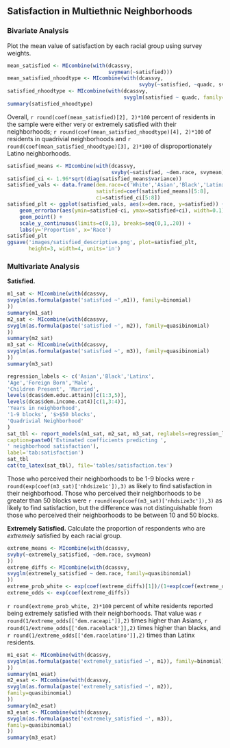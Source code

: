 ## Satisfaction in Multiethnic Neighborhoods

### Bivariate Analysis
Plot the mean value of satisfaction by each racial group using survey weights.

```{r dependent-descriptives}
mean_satisfied <- MIcombine(with(dcassvy,
                                 svymean(~satisfied)))
mean_satisfied_nhoodtype <- MIcombine(with(dcassvy,
                                           svyby(~satisfied, ~quadc, svymean)))
satisfied_nhoodtype <- MIcombine(with(dcassvy,
                                      svyglm(satisfied ~ quadc, family=quasibinomial)))
summary(satisfied_nhoodtype)
```
Overall, `r round(coef(mean_satisfied)[2], 2)*100` percent of residents in the sample were either very or extremely satisfied with their neighborhoods; `r round(coef(mean_satisfied_nhoodtype)[4], 2)*100` of residents in quadrivial neighborhoods and `r round(coef(mean_satisfied_nhoodtype)[3], 2)*100` of disproportionately Latino neighborhoods.

```{r satisfaction-bivariate}
satisfied_means <- MIcombine(with(dcassvy,
                                  svyby(~satisfied, ~dem.race, svymean)))
satisfied_ci <- 1.96*sqrt(diag(satisfied_means$variance))
satisfied_vals <- data.frame(dem.race=c('White','Asian','Black','Latinx'),
                             satisfied=coef(satisfied_means)[5:8],
                             ci=satisfied_ci[5:8])
satisfied_plt <- ggplot(satisfied_vals, aes(x=dem.race, y=satisfied)) +
    geom_errorbar(aes(ymin=satisfied-ci, ymax=satisfied+ci), width=0.1) +
    geom_point() +
    scale_y_continuous(limits=c(0,1), breaks=seq(0,1,.20)) +
    labs(y='Proportion', x='Race')
satisfied_plt
ggsave('images/satisfied_descriptive.png', plot=satisfied_plt,
       height=3, width=4, units='in')
```

### Multivariate Analysis
**Satisfied.**

```{r satisfied-analysis, warning=FALSE, results='hide'}
m1_sat <- MIcombine(with(dcassvy,
svyglm(as.formula(paste('satisfied ~',m1)), family=binomial)
))
summary(m1_sat)
m2_sat <- MIcombine(with(dcassvy,
svyglm(as.formula(paste('satisfied ~', m2)), family=quasibinomial)
))
summary(m2_sat)
m3_sat <- MIcombine(with(dcassvy,
svyglm(as.formula(paste('satisfied ~', m3)), family=quasibinomial)
))
summary(m3_sat)
```

```{r report-satisfaction-analysis}
regression_labels <- c('Asian','Black','Latinx',
'Age','Foreign Born','Male',
'Children Present', 'Married',
levels(dcas$dem.educ.attain)[c(1:3,5)],
levels(dcas$dem.income.cat4)[c(1,3:4)],
'Years in neighborhood',
'1-9 blocks', '$>$50 blocks',
'Quadrivial Neighborhood'
)
sat_tbl <- report_models(m1_sat, m2_sat, m3_sat, reglabels=regression_labels,
caption=paste0('Estimated coefficients predicting ',
' neighborhood satisfaction'),
label='tab:satisfaction')
sat_tbl
cat(to_latex(sat_tbl), file='tables/satisfaction.tex')
```

Those who perceived their neighborhoods to be 1-9 blocks were `r round(exp(coef(m3_sat)['nhdsize1c']),3)` as likely to find satisfaction in their neighborhood. Those who perceived their neighborhoods to be greater than 50 blocks were `r round(exp(coef(m3_sat)['nhdsize3c']),3)` as likely to find satisfaction, but the difference was not distinguishable from those who perceived their neighborhoods to be between 10 and 50 blocks.

**Extremely Satisfied.** Calculate the proportion of respondents who are *extremely* satisfied by each racial group.

```{r bivariate-extremely-satisfied}
extreme_means <- MIcombine(with(dcassvy,
svyby(~extremely_satisfied, ~dem.race, svymean)
))
extreme_diffs <- MIcombine(with(dcassvy,
svyglm(extremely_satisfied ~ dem.race, family=quasibinomial)
))
extreme_prob_white <- exp(coef(extreme_diffs)[1])/(1+exp(coef(extreme_diffs)[1]))
extreme_odds <- exp(coef(extreme_diffs))

```

`r round(extreme_prob_white, 2)*100` percent of white residents reported being extremely satisfied with their neighborhoods. That value was
`r round(1/extreme_odds[['dem.raceapi']],2)` times higher than Asians,
`r round(1/extreme_odds[['dem.raceblack']],2)` times higher than blacks, and
`r round(1/extreme_odds[['dem.racelatino']],2)` times than Latinx residents.

```{r extremely-satisfied-analysis, results='hide'}
m1_esat <- MIcombine(with(dcassvy,
svyglm(as.formula(paste('extremely_satisfied ~', m1)), family=binomial)
))
summary(m1_esat)
m2_esat <- MIcombine(with(dcassvy,
svyglm(as.formula(paste('extremely_satisfied ~', m2)),
family=quasibinomial)
))
summary(m2_esat)
m3_esat <- MIcombine(with(dcassvy,
svyglm(as.formula(paste('extremely_satisfied ~', m3)),
family=quasibinomial)
))
summary(m3_esat)
```

